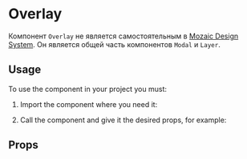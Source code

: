 
<Meta title="Components/Overlay" component={Overlay} />

# Overlay

Компонент `Overlay` не является самостоятельным в [Mozaic Design System](https://mozaic.adeo.cloud/). Он является общей часть компонентов `Modal` и `Layer`.

## Usage

To use the component in your project you must:

1. Import the component where you need it:

<Source language="javascript" code="import { Overlay } from '@mozaic-ds/react';" />

2. Call the component and give it the desired props, for example:

<Canvas withSource="open">
    <Story story={Controls} />
</Canvas>

## Props

<ArgsTable of={Overlay} />
